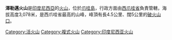 {{Infobox mountain
| Name = 澤勒邁火山
| Photo = Ciremai.jpg
| photo_caption = 
| Elevation = 3,078米
| prominence = 
| listing = 
| Location = {{INA}}[[爪哇島|爪哇島]]
| range = 
| Coordinates = {{coord|6|53|S|108|24|E|type:mountain}}
| topo = 
| Type = [[複式火山|複式火山]]
| age = 
| Last eruption = 1951年
| first_ascent = 
| easiest_route = 
}}

'''澤勒邁火山'''是[[印度尼西亞|印度尼西亞]]的[[火山|火山]]，位於[[爪哇島|爪哇島]]，行政方面由[[西爪哇省|西爪哇省]]負責管轄，海拔高度3,078米，是西爪哇省最高的山峰，峰頂有長4.5公里、闊5公里的[[破火山口|破火山口]]。

[[Category:活火山|Category:活火山]]
[[Category:複式火山|Category:複式火山]]
[[Category:印度尼西亚火山|Category:印度尼西亚火山]]

{{Indonesia-geo-stub}}